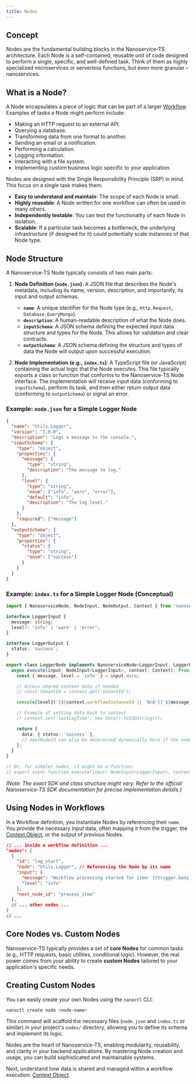 ```yaml
---
title: Nodes
---
```


## Concept

Nodes are the fundamental building blocks in the Nanoservice-TS architecture. Each Node is a self-contained, reusable unit of code designed to perform a single, specific, and well-defined task. Think of them as highly specialized microservices or serverless functions, but even more granular – nanoservices.

## What is a Node?

A Node encapsulates a piece of logic that can be part of a larger [Workflow](./workflows.mdx). Examples of tasks a Node might perform include:

*   Making an HTTP request to an external API.
*   Querying a database.
*   Transforming data from one format to another.
*   Sending an email or a notification.
*   Performing a calculation.
*   Logging information.
*   Interacting with a file system.
*   Implementing custom business logic specific to your application.

Nodes are designed with the Single Responsibility Principle (SRP) in mind. This focus on a single task makes them:

*   **Easy to understand and maintain**: The scope of each Node is small.
*   **Highly reusable**: A Node written for one workflow can often be used in many others.
*   **Independently testable**: You can test the functionality of each Node in isolation.
*   **Scalable**: If a particular task becomes a bottleneck, the underlying infrastructure (if designed for it) could potentially scale instances of that Node type.

## Node Structure

A Nanoservice-TS Node typically consists of two main parts:

1.  **Node Definition (`node.json`)**: A JSON file that describes the Node's metadata, including its name, version, description, and importantly, its input and output schemas.
    *   **`name`**: A unique identifier for the Node type (e.g., `Http.Request`, `Database.QueryMongo`).
    *   **`description`**: A human-readable description of what the Node does.
    *   **`inputSchema`**: A JSON schema defining the expected input data structure and types for the Node. This allows for validation and clear contracts.
    *   **`outputSchema`**: A JSON schema defining the structure and types of data the Node will output upon successful execution.

2.  **Node Implementation (e.g., `index.ts`)**: A TypeScript file (or JavaScript) containing the actual logic that the Node executes. This file typically exports a class or function that conforms to the Nanoservice-TS Node interface.
    The implementation will receive input data (conforming to `inputSchema`), perform its task, and then either return output data (conforming to `outputSchema`) or signal an error.

### Example: `node.json` for a Simple Logger Node

```json
{
  "name": "Utils.Logger",
  "version": "1.0.0",
  "description": "Logs a message to the console.",
  "inputSchema": {
    "type": "object",
    "properties": {
      "message": {
        "type": "string",
        "description": "The message to log."
      },
      "level": {
        "type": "string",
        "enum": ["info", "warn", "error"],
        "default": "info",
        "description": "The log level."
      }
    },
    "required": ["message"]
  },
  "outputSchema": {
    "type": "object",
    "properties": {
      "status": {
        "type": "string",
        "enum": ["success"]
      }
    }
  }
}
```

### Example: `index.ts` for a Simple Logger Node (Conceptual)

```typescript
import { NanoserviceNode, NodeInput, NodeOutput, Context } from 'nanoservice-ts-sdk'; // Hypothetical SDK import

interface LoggerInput {
  message: string;
  level?: 'info' | 'warn' | 'error';
}

interface LoggerOutput {
  status: 'success';
}

export class LoggerNode implements NanoserviceNode<LoggerInput, LoggerOutput> {
  async execute(input: NodeInput<LoggerInput>, context: Context): Promise<NodeOutput<LoggerOutput>> {
    const { message, level = 'info' } = input.data;

    // Access shared context data if needed
    // const tenantId = context.get('tenantId');

    console[level](`[${context.workflowInstanceId || 'N/A'}] ${message}`);

    // Example of setting data back to context
    // context.set('lastLogTime', new Date().toISOString());

    return {
      data: { status: 'success' },
      // nextNodeId can also be determined dynamically here if the node supports it
    };
  }
}

// Or, for simpler nodes, it might be a function:
// export async function execute(input: NodeInput<LoggerInput>, context: Context): Promise<NodeOutput<LoggerOutput>> { ... }
```
*(Note: The exact SDK and class structure might vary. Refer to the official Nanoservice-TS SDK documentation for precise implementation details.)*

## Using Nodes in Workflows

In a Workflow definition, you instantiate Nodes by referencing their `name`. You provide the necessary input data, often mapping it from the trigger, the [Context Object](./context.mdx), or the output of previous Nodes.

```json
// ... inside a workflow definition ...
"nodes": [
  {
    "id": "log_start",
    "node": "Utils.Logger", // Referencing the Node by its name
    "input": {
      "message": "Workflow processing started for item: {{trigger.body.itemId}}",
      "level": "info"
    },
    "next_node_id": "process_item"
  },
  // ... other nodes ...
]
// ...
```

## Core Nodes vs. Custom Nodes

Nanoservice-TS typically provides a set of **core Nodes** for common tasks (e.g., HTTP requests, basic utilities, conditional logic). However, the real power comes from your ability to create **custom Nodes** tailored to your application's specific needs.

## Creating Custom Nodes

You can easily create your own Nodes using the `nanoctl` CLI:

```bash
nanoctl create node <node-name>
```

This command will scaffold the necessary files (`node.json` and `index.ts` or similar) in your project's `nodes/` directory, allowing you to define its schema and implement its logic.

Nodes are the heart of Nanoservice-TS, enabling modularity, reusability, and clarity in your backend applications. By mastering Node creation and usage, you can build sophisticated and maintainable systems.

Next, understand how data is shared and managed within a workflow execution: [Context Object](./context.mdx).

